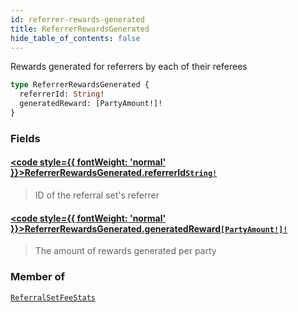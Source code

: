 ```yaml
---
id: referrer-rewards-generated
title: ReferrerRewardsGenerated
hide_table_of_contents: false
---
```








Rewards generated for referrers by each of their referees

```graphql
type ReferrerRewardsGenerated {
  referrerId: String!
  generatedReward: [PartyAmount!]!
}
```


### Fields

#### [<code style={{ fontWeight: 'normal' }}>ReferrerRewardsGenerated.<b>referrerId</b></code>](#)<Bullet />[`String!`](/testnet/api/graphql/scalars/string) <Badge class="secondary" text="non-null"/> <Badge class="secondary" text="scalar"/>
> ID of the referral set's referrer
> 

#### [<code style={{ fontWeight: 'normal' }}>ReferrerRewardsGenerated.<b>generatedReward</b></code>](#)<Bullet />[`[PartyAmount!]!`](/testnet/api/graphql/objects/party-amount) <Badge class="secondary" text="non-null"/> <Badge class="secondary" text="object"/>
> The amount of rewards generated per party
> 



### Member of

[`ReferralSetFeeStats`](/testnet/api/graphql/objects/referral-set-fee-stats)  <Badge class="secondary" text="object"/>



